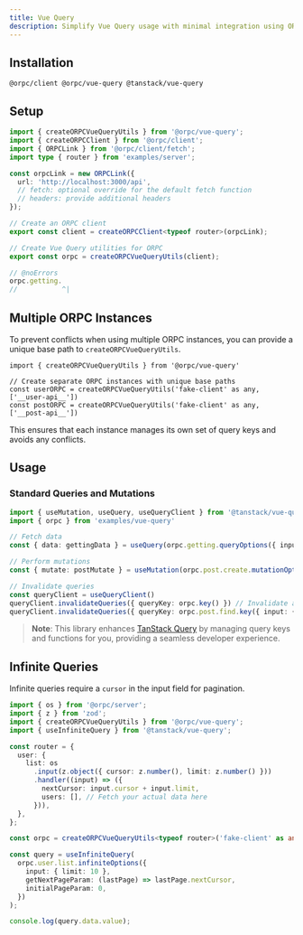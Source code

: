 ```yaml
---
title: Vue Query
description: Simplify Vue Query usage with minimal integration using ORPC and TanStack Query
---
```


## Installation

```package-install
@orpc/client @orpc/vue-query @tanstack/vue-query
```

## Setup

```ts twoslash
import { createORPCVueQueryUtils } from '@orpc/vue-query';
import { createORPCClient } from '@orpc/client';
import { ORPCLink } from '@orpc/client/fetch';
import type { router } from 'examples/server';

const orpcLink = new ORPCLink({
  url: 'http://localhost:3000/api',
  // fetch: optional override for the default fetch function
  // headers: provide additional headers
});

// Create an ORPC client
export const client = createORPCClient<typeof router>(orpcLink);

// Create Vue Query utilities for ORPC
export const orpc = createORPCVueQueryUtils(client);

// @noErrors
orpc.getting.
//           ^|
```

## Multiple ORPC Instances

To prevent conflicts when using multiple ORPC instances, you can provide a unique base path to `createORPCVueQueryUtils`.

```tsx twoslash
import { createORPCVueQueryUtils } from '@orpc/vue-query'

// Create separate ORPC instances with unique base paths
const userORPC = createORPCVueQueryUtils('fake-client' as any, ['__user-api__'])
const postORPC = createORPCVueQueryUtils('fake-client' as any, ['__post-api__'])
```

This ensures that each instance manages its own set of query keys and avoids any conflicts.

## Usage

### Standard Queries and Mutations

```ts twoslash
import { useMutation, useQuery, useQueryClient } from '@tanstack/vue-query'
import { orpc } from 'examples/vue-query'

// Fetch data
const { data: gettingData } = useQuery(orpc.getting.queryOptions({ input: { name: 'unnoq' } }))

// Perform mutations
const { mutate: postMutate } = useMutation(orpc.post.create.mutationOptions())

// Invalidate queries
const queryClient = useQueryClient()
queryClient.invalidateQueries({ queryKey: orpc.key() }) // Invalidate all queries
queryClient.invalidateQueries({ queryKey: orpc.post.find.key({ input: { id: 'example' } }) }) // Specific queries
```

> **Note**: This library enhances [TanStack Query](https://tanstack.com/query/latest) by managing query keys and functions for you, providing a seamless developer experience.


## Infinite Queries

Infinite queries require a `cursor` in the input field for pagination.

```ts twoslash
import { os } from '@orpc/server';
import { z } from 'zod';
import { createORPCVueQueryUtils } from '@orpc/vue-query';
import { useInfiniteQuery } from '@tanstack/vue-query';

const router = {
  user: {
    list: os
      .input(z.object({ cursor: z.number(), limit: z.number() }))
      .handler((input) => ({
        nextCursor: input.cursor + input.limit,
        users: [], // Fetch your actual data here
      })),
  },
};

const orpc = createORPCVueQueryUtils<typeof router>('fake-client' as any);

const query = useInfiniteQuery(
  orpc.user.list.infiniteOptions({
    input: { limit: 10 },
    getNextPageParam: (lastPage) => lastPage.nextCursor,
    initialPageParam: 0,
  })
);

console.log(query.data.value);
```
